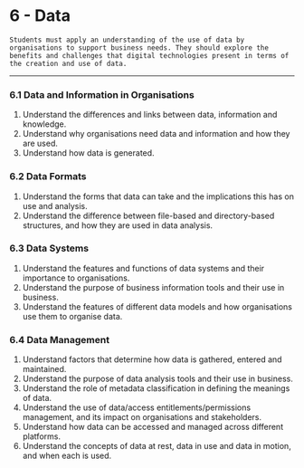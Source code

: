 # 6 - Data

```
Students must apply an understanding of the use of data by organisations to support business needs. They should explore the benefits and challenges that digital technologies present in terms of the creation and use of data.
```

---

### 6.1 Data and Information in Organisations
1. Understand the differences and links between data, information and knowledge.
2. Understand why organisations need data and information and how they are used.
3. Understand how data is generated.

### 6.2 Data Formats
1. Understand the forms that data can take and the implications this has on use and analysis.
2. Understand the difference between file-based and directory-based structures, and how they are used in data analysis.

### 6.3 Data Systems
1. Understand the features and functions of data systems and their importance to organisations.
2. Understand the purpose of business information tools and their use in business.
3. Understand the features of different data models and how organisations use them to organise data.

### 6.4 Data Management
1. Understand factors that determine how data is gathered, entered and maintained.
2. Understand the purpose of data analysis tools and their use in business.
3.  Understand the role of metadata classification in defining the meanings of data.
4. Understand the use of data/access entitlements/permissions management, and its impact on organisations and stakeholders.
5. Understand how data can be accessed and managed across different platforms.
6. Understand the concepts of data at rest, data in use and data in motion, and when each is used.
